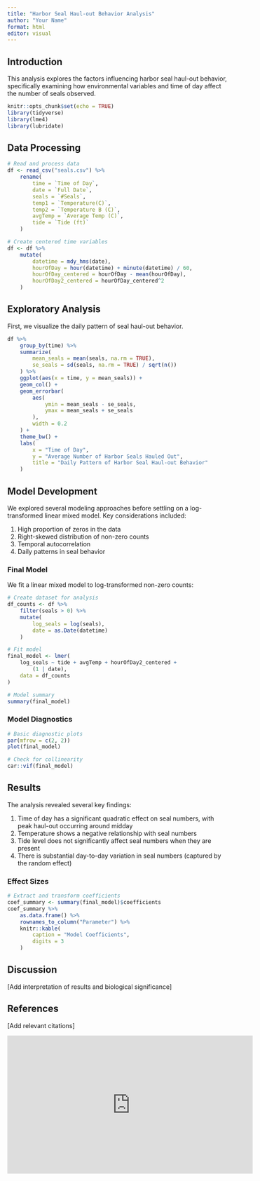 ```yaml
---
title: "Harbor Seal Haul-out Behavior Analysis"
author: "Your Name"
format: html
editor: visual
---
```


## Introduction

This analysis explores the factors influencing harbor seal haul-out behavior, specifically examining how environmental variables and time of day affect the number of seals observed.

```r
knitr::opts_chunk$set(echo = TRUE)
library(tidyverse)
library(lme4)
library(lubridate)
```

## Data Processing

```r
# Read and process data
df <- read_csv("seals.csv") %>%
    rename(
        time = `Time of Day`,
        date = `Full Date`,
        seals = `#Seals`,
        temp1 = `Temperature(C)`,
        temp2 = `Temperature B (C)`,
        avgTemp = `Average Temp (C)`,
        tide = `Tide (ft)`
    )

# Create centered time variables
df <- df %>%
    mutate(
        datetime = mdy_hms(date),
        hourOfDay = hour(datetime) + minute(datetime) / 60,
        hourOfDay_centered = hourOfDay - mean(hourOfDay),
        hourOfDay2_centered = hourOfDay_centered^2
    )
```

## Exploratory Analysis

First, we visualize the daily pattern of seal haul-out behavior.

```r
df %>%
    group_by(time) %>%
    summarize(
        mean_seals = mean(seals, na.rm = TRUE),
        se_seals = sd(seals, na.rm = TRUE) / sqrt(n())
    ) %>%
    ggplot(aes(x = time, y = mean_seals)) +
    geom_col() +
    geom_errorbar(
        aes(
            ymin = mean_seals - se_seals,
            ymax = mean_seals + se_seals
        ),
        width = 0.2
    ) +
    theme_bw() +
    labs(
        x = "Time of Day",
        y = "Average Number of Harbor Seals Hauled Out",
        title = "Daily Pattern of Harbor Seal Haul-out Behavior"
    )
```

## Model Development

We explored several modeling approaches before settling on a log-transformed linear mixed model. Key considerations included:

1. High proportion of zeros in the data
2. Right-skewed distribution of non-zero counts
3. Temporal autocorrelation
4. Daily patterns in seal behavior

### Final Model

We fit a linear mixed model to log-transformed non-zero counts:

```r
# Create dataset for analysis
df_counts <- df %>%
    filter(seals > 0) %>%
    mutate(
        log_seals = log(seals),
        date = as.Date(datetime)
    )

# Fit model
final_model <- lmer(
    log_seals ~ tide + avgTemp + hourOfDay2_centered +
        (1 | date),
    data = df_counts
)

# Model summary
summary(final_model)
```

### Model Diagnostics

```r
# Basic diagnostic plots
par(mfrow = c(2, 2))
plot(final_model)

# Check for collinearity
car::vif(final_model)
```

## Results

The analysis revealed several key findings:

1. Time of day has a significant quadratic effect on seal numbers, with peak haul-out occurring around midday
2. Temperature shows a negative relationship with seal numbers
3. Tide level does not significantly affect seal numbers when they are present
4. There is substantial day-to-day variation in seal numbers (captured by the random effect)

### Effect Sizes

```r
# Extract and transform coefficients
coef_summary <- summary(final_model)$coefficients
coef_summary %>%
    as.data.frame() %>%
    rownames_to_column("Parameter") %>%
    knitr::kable(
        caption = "Model Coefficients",
        digits = 3
    )
```

## Discussion

[Add interpretation of results and biological significance]

## References

[Add relevant citations]

<iframe width="560" height="315" src="https://www.youtube.com/embed/8wkbgOxaHTM?si=iniq7cpYKSyEzBIU" title="YouTube video player" frameborder="0" allow="accelerometer; autoplay; clipboard-write; encrypted-media; gyroscope; picture-in-picture; web-share" referrerpolicy="strict-origin-when-cross-origin" allowfullscreen></iframe>

